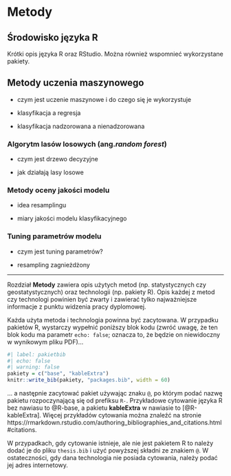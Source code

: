 # Metody {#sec-metody}

## Środowisko języka R {#sec-r}

Krótki opis języka R oraz RStudio. Można również wspomnieć wykorzystane pakiety.

## Metody uczenia maszynowego {#sec-ml}

-   czym jest uczenie maszynowe i do czego się je wykorzystuje

-   klasyfikacja a regresja

-   klasyfikacja nadzorowana a nienadzorowana

### Algorytm lasów losowych (ang.*random forest*) {#sec-rf}

-   czym jest drzewo decyzyjne

-   jak działają lasy losowe

### Metody oceny jakości modelu {#sec-resampling}

-   idea resamplingu

-   miary jakości modelu klasyfikacyjnego

### Tuning parametrów modelu {#sec-tuning}

-   czym jest tuning parametrów?

-   resampling zagnieżdżony

------------------------------------------------------------------------

Rozdział **Metody** zawiera opis użytych metod (np. statystycznych czy geostatystycznych) oraz technologii (np. pakiety R). Opis każdej z metod czy technologi powinien być zwarty i zawierać tylko najważniejsze informacje z punktu widzenia pracy dyplomowej.

Każda użyta metoda i technologia powinna być zacytowana. W przypadku pakietów R, wystarczy wypełnić poniższy blok kodu (zwróć uwagę, że ten blok kodu ma parametr `echo: false`; oznacza to, że będzie on niewidoczny w wynikowym pliku PDF)...

```r
#| label: pakietbib
#| echo: false
#| warning: false
pakiety = c("base", "kableExtra")
knitr::write_bib(pakiety, "packages.bib", width = 60)
```

... a następnie zacytować pakiet używając znaku `@`, po którym podać nazwę pakietu rozpoczynającą się od prefiksu `R-`. Przykładowe cytowanie języka R bez nawiasu to @R-base, a pakietu **kableExtra** w nawiasie to [@R-kableExtra]. Więcej przykładów cytowania można znaleźć na stronie https://rmarkdown.rstudio.com/authoring_bibliographies_and_citations.html#citations.

W przypadkach, gdy cytowanie istnieje, ale nie jest pakietem R to należy dodać je do pliku `thesis.bib` i użyć powyższej składni ze znakiem `@`. W ostateczności, gdy dana technologia nie posiada cytowania, należy podać jej adres internetowy.

